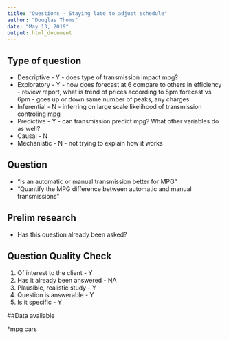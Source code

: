 ```yaml
---
title: "Questions - Staying late to adjust schedule"
author: "Douglas Thoms"
date: "May 13, 2019"
output: html_document
---
```


## Type of question

* Descriptive - Y - does type of transmission impact mpg?
* Exploratory - Y - how does forecast at 6 compare to others in efficiency - review report, what is trend of prices according to 5pm forecast vs 6pm - goes up or down same number of peaks, any charges
* Inferential - N - inferring on large scale likelihood of transmission controling mpg
* Predictive - Y - can transmission predict mpg?  What other variables do as well?
* Causal - N
* Mechanistic - N - not trying to explain how it works

## Question
* “Is an automatic or manual transmission better for MPG”
* "Quantify the MPG difference between automatic and manual transmissions"

## Prelim research 
* Has this question already been asked?

## Question Quality Check
1. Of interest to the client - Y
2. Has it already been answered - NA
3. Plausible, realistic study - Y
4. Question is answerable - Y
5. Is it specific - Y

##Data available

*mpg cars
